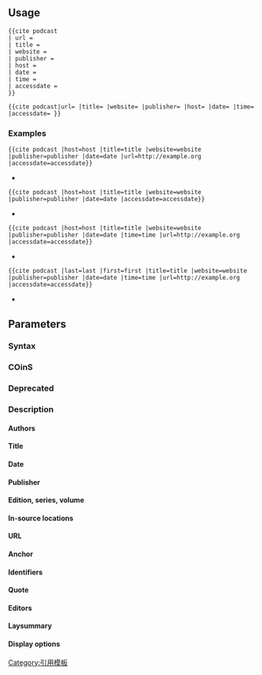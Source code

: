 {{Documentation subpage}}
{{csdoc|lua}}
{{csdoc|cs1}}
{{csdoc|lead|audio or video podcasts}}

==Usage==
{{csdoc|usage}}

<pre>{{cite podcast
| url =
| title =
| website =
| publisher =
| host =
| date =
| time =
| accessdate =
}}</pre>

<code><nowiki>{{cite podcast|url= |title= |website= |publisher= |host= |date= |time= |accessdate= }}
</nowiki></code>

===Examples===
<code><nowiki>{{cite podcast |host=host |title=title |website=website |publisher=publisher |date=date |url=http://example.org |accessdate=accessdate}}</nowiki></code>
* {{cite podcast |host=host |title=title |website=website |publisher=publisher |date=date |url=http://example.org |accessdate=accessdate|template doc demo=true}}

<code><nowiki>{{cite podcast |host=host |title=title |website=website |publisher=publisher |date=date |accessdate=accessdate}}</nowiki></code>
* {{cite podcast |host=host |title=title |website=website |publisher=publisher |date=date |accessdate=accessdate|template doc demo=true}}

<code><nowiki>{{cite podcast |host=host |title=title |website=website |publisher=publisher |date=date |time=time |url=http://example.org |accessdate=accessdate}}</nowiki></code>
* {{cite podcast |host=host |title=title |website=website |publisher=publisher |date=date |time=time |url=http://example.org |accessdate=accessdate|template doc demo=true}}

<code><nowiki>{{cite podcast |last=last |first=first |title=title |website=website |publisher=publisher |date=date |time=time |url=http://example.org |accessdate=accessdate}}</nowiki></code>
* {{cite podcast |last=last |first=first |title=title |website=website |publisher=publisher |date=date |time=time |url=http://example.org |accessdate=accessdate|template doc demo=true}}

==Parameters==
===Syntax===
{{csdoc|syntax}}

===COinS===
{{csdoc|coins}}

===Deprecated===
{{csdoc|deprecated|lua=yes}}

===Description===
====Authors====
{{csdoc|author|others=yes|lua=yes|aliases=; '''host'''}}

====Title====
{{csdoc|web}}
{{csdoc|language|lua=yes}}
{{csdoc|type|type_default=Podcast}}

====Date====
{{csdoc|date|lua=yes}}

====Publisher====
{{csdoc|publisher}}

====Edition, series, volume====
{{csdoc|edition}}
{{csdoc|series}}
{{csdoc|volume}}

====In-source locations====
{{csdoc|time}}
{{csdoc|pages|lua=yes}}

====URL====
{{csdoc|url}}

====Anchor====
{{csdoc|ref}}

====Identifiers====
{{csdoc|id1}}
{{csdoc|id2|lua=yes}}

====Quote====
{{csdoc|quote}}

====Editors====
{{csdoc|editor}}

====Laysummary====
{{csdoc|lay|lua=yes}}

====Display options====
{{csdoc|display}}

{{Citation Style 1}}
{{Wikipedia referencing}}
{{UF-COinS}}
<includeonly>
[[Category:引用模板]]
</includeonly>